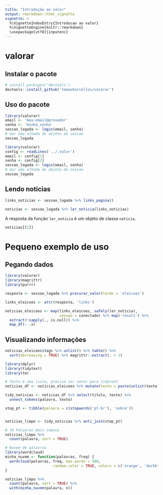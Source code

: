 ```yaml
---
title: "Introdução ao valor"
output: rmarkdown::html_vignette
vignette: >
  %\VignetteIndexEntry{Introducao ao valor}
  %\VignetteEngine{knitr::rmarkdown}
  \usepackage[utf8]{inputenc}
---
```


# valorar

## Instalar o pacote

```r
# install.packages('devtools')
devtools::install_github('tomasbarcellos/valorar')
```

## Uso do pacote

```r
library(valorar)
email <- 'meu-email@provedor'
senha <- 'minha_senha'
sessao_logada <- login(email, senha)
# dar uma olhada do objeto da sessao
sessao_logada
```

```r
library(valorar)
config <- readLines('../.valor')
email <- config[1]
senha <- config[2]
sessao_logada <- login(email, senha)
# dar uma olhada do objeto da sessao
sessao_logada
```

## Lendo noticias

```r
links_noticias <- sessao_logada %>% links_pagina()

noticias <- sessao_logada %>% ler_noticia(links_noticias)
```

A resposta da função `ler_noticia` é um objeto de classe `noticia`.

```r
noticias[[1]]
```

# Pequeno exemplo de uso

## Pegando dados

```r
library(valorar)
library(magrittr)
library(purrr)

resposta <- sessao_logada %>% procurar_valor(termo = 'eleicoes')

links_eleicoes <- attr(resposta, 'links')

noticias_eleicoes <- map(links_eleicoes, safely(ler_noticia),
                         sessao = conectado) %>% map('result') %>% 
  extract(!sapply(., is.null)) %>% 
  map_df(~ .x)
```

## Visualizando informações

```r
noticias_eleicoes$tags %>% unlist() %>% table() %>%
  sort(decreasing = TRUE) %>% magrittr::extract(. > 1)
```

```r
library(dplyr)
library(tidytext)
library(tm)

# Texto é uma lista, precisa ser vetor para tidytext
noticias_df <- noticias_eleicoes %>% mutate(texto = paste(unlist(texto), collapse = " "))

tidy_noticias <- noticias_df %>% select(titulo, texto) %>% 
  unnest_tokens(palavra, texto)

stop_pt <- tibble(palavra = c(stopwords('pt-br'), 'sobre'))


noticias_limpo <- tidy_noticias %>% anti_join(stop_pt)

# 10 Palavras mais comuns
noticias_limpo %>% 
  count(palavra, sort = TRUE)

# Nuvem de palavras
library(wordcloud)
minha_nuvem <- function(palavras, freq) {
  wordcloud(palavras, freq, max.words = 100,
                      random.color = TRUE, colors = c('orange', 'darkblue', 'lightgray'))
}

noticias_limpo %>% 
  count(palavra, sort = TRUE) %>% 
  with(minha_nuvem(palavra, n))
```

